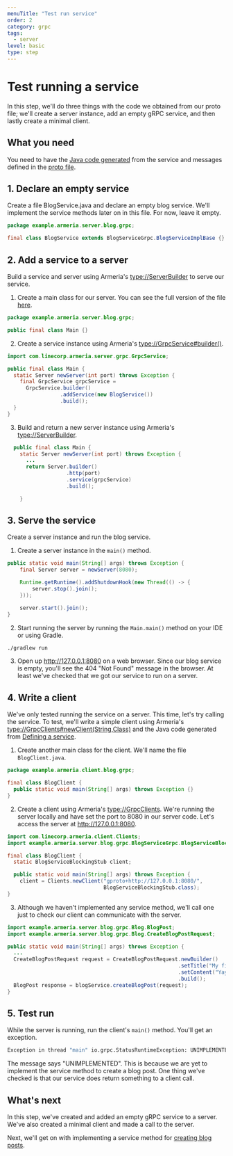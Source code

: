 ```yaml
---
menuTitle: "Test run service"
order: 2
category: grpc
tags:
  - server
level: basic
type: step
---
```


# Test running a service

In this step, we'll do three things with the code we obtained from our proto file; we'll create a server instance, add an empty gRPC service, and then lastly create a minimal client.

<TutorialSteps current={2} />

## What you need

You need to have the [Java code generated](/tutorials/grpc/blog/define-service#compile-proto-file) from the service and messages defined in the [proto file](/tutorials/grpc/blog/define-service).

## 1. Declare an empty service

Create a file BlogService.java and declare an empty blog service. We'll implement the service methods later on in this file. For now, leave it empty.

```java filename=BlogService.java
package example.armeria.server.blog.grpc;

final class BlogService extends BlogServiceGrpc.BlogServiceImplBase {}
```

## 2. Add a service to a server

Build a service and server using Armeria's <type://ServerBuilder> to serve our service.

1. Create a main class for our server. You can see the full version of the file [here](https://github.com/line/armeria-examples/blob/master/tutorials/rest-api-annotated-service/src/main/java/example/armeria/server/blog/Main.java).

  ```java filename=Main.java
  package example.armeria.server.blog.grpc;

  public final class Main {}
  ```
2. Create a service instance using Armeria's <type://GrpcService#builder()>.
  ```java filename=Main.java
  import com.linecorp.armeria.server.grpc.GrpcService;

  public final class Main {
    static Server newServer(int port) throws Exception {
      final GrpcService grpcService = 
        GrpcService.builder()
                   .addService(new BlogService())
                   .build();
    }
  }
  ```
3. Build and return a new server instance using Armeria's <type://ServerBuilder>.
  ```java filename=Main.java
    public final class Main {
      static Server newServer(int port) throws Exception {
        ...
        return Server.builder()
                     .http(port)
                     .service(grpcService)
                     .build();

      }
  ```

## 3. Serve the service

Create a server instance and run the blog service.

1. Create a server instance in the `main()` method.
  ```java filename=Main.java
  public static void main(String[] args) throws Exception {
      final Server server = newServer(8080);

      Runtime.getRuntime().addShutdownHook(new Thread(() -> {
          server.stop().join();
      }));

      server.start().join();
  }
  ```
2. Start running the server by running the `Main.main()` method on your IDE or using Gradle.
  ```bash
  ./gradlew run
  ```
3. Open up http://127.0.0.1:8080 on a web browser. Since our blog service is empty, you'll see the 404 "Not Found" message in the browser. At least we've checked that we got our service to run on a server.

## 4. Write a client

We've only tested running the service on a server. This time, let's try calling the service. To test, we'll write a simple client using Armeria's <type://GrpcClients#newClient(String,Class)> and the Java code generated from [Defining a service](/tutorials/grpc/blog/define-service).

1. Create another main class for the client. We'll name the file `BlogClient.java`.
  ```java filename=BlogClient.java
  package example.armeria.client.blog.grpc;

  final class BlogClient {
    public static void main(String[] args) throws Exception {}
  }
  ```
2. Create a client using Armeria's <type://GrpcClients>. We're running the server locally and have set the port to 8080 in our server code. Let's access the server at http://127.0.0.1:8080.
  ```java filename=BlogClient.java
  import com.linecorp.armeria.client.Clients;
  import example.armeria.server.blog.grpc.BlogServiceGrpc.BlogServiceBlockingStub;

  final class BlogClient {
    static BlogServiceBlockingStub client;

    public static void main(String[] args) throws Exception {
      client = Clients.newClient("gproto+http://127.0.0.1:8080/",
                                 BlogServiceBlockingStub.class);
  }
  ```
3. Although we haven't implemented any service method, we'll call one just to check our client can communicate with the server.
  ```java
  import example.armeria.server.blog.grpc.Blog.BlogPost;
  import example.armeria.server.blog.grpc.Blog.CreateBlogPostRequest;

  public static void main(String[] args) throws Exception {
    ...
    CreateBlogPostRequest request = CreateBlogPostRequest.newBuilder()
                                                         .setTitle("My first blog")
                                                         .setContent("Yay")
                                                         .build();
    BlogPost response = blogService.createBlogPost(request);
  }
  ```

## 5. Test run

While the server is running, run the client's `main()` method. You'll get an exception.

```bash
Exception in thread "main" io.grpc.StatusRuntimeException: UNIMPLEMENTED: Method example.armeria.server.blog.grpc.BlogService/CreateBlogPost is unimplemented
```

The message says "UNIMPLEMENTED". This is because we are yet to implement the service method to create a blog post. One thing we've checked is that our service does return something to a client call.

## What's next

In this step, we've created and added an empty gRPC service to a server. We've also created a minimal client and made a call to the server.

Next, we'll get on with implementing a service method for [creating blog posts](/tutorials/grpc/blog/implement-create).

<TutorialSteps current={2} />
